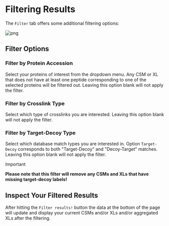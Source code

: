 # Filtering Results

The `Filter` tab offers some additional filtering options:

![png](./webapp_files/filter_1.png)

## Filter Options

### Filter by Protein Accession

Select your proteins of interest from the dropdown menu. Any CSM or XL that does not
have at least one peptide corresponding to one of the selected proteins will be filtered
out. Leaving this option blank will not apply the filter.

### Filter by Crosslink Type

Select which type of crosslinks you are interested. Leaving this option blank will not
apply the filter.

### Filter by Target-Decoy Type

Select which database match types you are interested in. Option `Target-Decoy`
corresponds to both "Target-Decoy" and "Decoy-Target" matches. Leaving this option
blank will not apply the filter.

> [!IMPORTANT]
>
> **Please note that this filter will remove any CSMs and XLs that have missing target-decoy labels!**


## Inspect Your Filtered Results

After hitting the `Filter results!` button the data at the bottom of the page will update
and display your current CSMs and/or XLs and/or aggregated XLs after the filtering.
